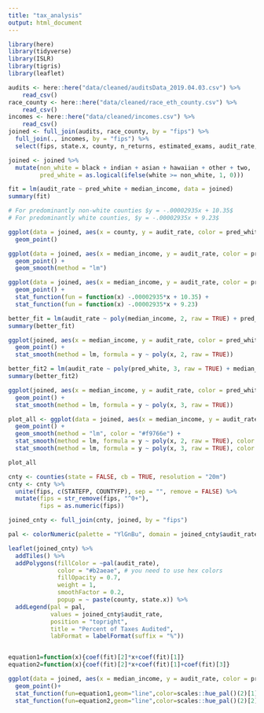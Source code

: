 ```yaml
---
title: "tax_analysis"
output: html_document
---
```


```r
library(here)
library(tidyverse)
library(ISLR)
library(tigris)
library(leaflet)
```

```r
audits <- here::here("data/cleaned/auditsData_2019.04.03.csv") %>%
    read_csv()
race_county <- here::here("data/cleaned/race_eth_county.csv") %>%
    read_csv()
incomes <- here::here("data/cleaned/incomes.csv") %>%
    read_csv()
joined <- full_join(audits, race_county, by = "fips") %>%
  full_join(., incomes, by = "fips") %>% 
  select(fips, state.x, county, n_returns, estimated_exams, audit_rate, white, black, indian, asian, hawaiian, other, two, non_his, hispanic, median_income) 
```

```r
joined <- joined %>%
  mutate(non_white = black + indian + asian + hawaiian + other + two, 
         pred_white = as.logical(ifelse(white >= non_white, 1, 0)))
```


```r
fit = lm(audit_rate ~ pred_white + median_income, data = joined)
summary(fit)
```

```r
# For predominantly non-white counties $y = -.00002935x + 10.35$
# For predominantly white counties, $y = -.00002935x + 9.23$
```


```r
ggplot(data = joined, aes(x = county, y = audit_rate, color = pred_white)) +
  geom_point() 
```

```r
ggplot(data = joined, aes(x = median_income, y = audit_rate, color = pred_white)) +
  geom_point() + 
  geom_smooth(method = "lm")
```


```r
ggplot(data = joined, aes(x = median_income, y = audit_rate, color = pred_white)) +
  geom_point() +
  stat_function(fun = function(x) -.00002935*x + 10.35) +
  stat_function(fun = function(x) -.00002935*x + 9.23)
```

```r
better_fit = lm(audit_rate ~ poly(median_income, 2, raw = TRUE) + pred_white, data = joined)
summary(better_fit)
```

```r
ggplot(joined, aes(x = median_income, y = audit_rate, color = pred_white)) +
  geom_point() +
  stat_smooth(method = lm, formula = y ~ poly(x, 2, raw = TRUE))
```

```r
better_fit2 = lm(audit_rate ~ poly(pred_white, 3, raw = TRUE) + median_income, data = joined)
summary(better_fit2)
```

```r
ggplot(joined, aes(x = median_income, y = audit_rate, color = pred_white)) +
  geom_point() +
  stat_smooth(method = lm, formula = y ~ poly(x, 3, raw = TRUE))
```

```r
plot_all <- ggplot(data = joined, aes(x = median_income, y = audit_rate, color = pred_white)) +
  geom_point() + 
  geom_smooth(method = "lm", color = "#f9766e") +
  stat_smooth(method = lm, formula = y ~ poly(x, 2, raw = TRUE), color = "#7caf00") +
  stat_smooth(method = lm, formula = y ~ poly(x, 3, raw = TRUE), color = "#c77cff") 

plot_all
```

```r
cnty <- counties(state = FALSE, cb = TRUE, resolution = "20m")
cnty <- cnty %>% 
  unite(fips, c(STATEFP, COUNTYFP), sep = "", remove = FALSE) %>%
  mutate(fips = str_remove(fips, "^0+"), 
         fips = as.numeric(fips))

joined_cnty <- full_join(cnty, joined, by = "fips")

pal <- colorNumeric(palette = "YlGnBu", domain = joined_cnty$audit_rate)

leaflet(joined_cnty) %>%
  addTiles() %>%
  addPolygons(fillColor = ~pal(audit_rate), 
              color = "#b2aeae", # you need to use hex colors
              fillOpacity = 0.7, 
              weight = 1, 
              smoothFactor = 0.2,
              popup = ~ paste(county, state.x)) %>%
  addLegend(pal = pal, 
            values = joined_cnty$audit_rate, 
            position = "topright", 
            title = "Percent of Taxes Audited",
            labFormat = labelFormat(suffix = "%")) 


equation1=function(x){coef(fit)[2]*x+coef(fit)[1]}
equation2=function(x){coef(fit)[2]*x+coef(fit)[1]+coef(fit)[3]}

ggplot(data = joined, aes(x = median_income, y = audit_rate, color = pred_white)) +
  geom_point()+
  stat_function(fun=equation1,geom="line",color=scales::hue_pal()(2)[1])+
  stat_function(fun=equation2,geom="line",color=scales::hue_pal()(2)[2])
```





